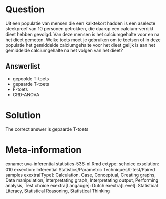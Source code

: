 Question
========

Uit een populatie van mensen die een kalktekort hadden is een aselecte steekproef van 10 personen getrokken, die daarop een calcium-verrijkt dieet hebben gevolgd. Van deze mensen is het calciumgehalte voor en na het dieet gemeten. Welke toets moet je gebruiken om te toetsen of in deze populatie het gemiddelde calciumgehalte voor het dieet gelijk is aan het gemiddelde calciumgehalte na het volgen van het dieet? 

Answerlist
----------
* gepoolde T-toets
* gepaarde T-toets
* F-toets
* CRD-ANOVA

Solution
========

The correct answer is  gepaarde T-toets 

Meta-information
================
exname: uva-inferential statistics-536-nl.Rmd 
extype: schoice 
exsolution: 010 
exsection: Inferential Statistics/Parametric Techniques/t-test/Paired samples
exextra[Type]: Calculation, Case, Conceptual, Creating graphs, Data manipulation, Interpretating graph, Interpretating output, Performing analysis, Test choice 
exextra[Langauge]: Dutch 
exextra[Level]: Statistical Literacy, Statistical Reasoning, Statistical Thinking 
